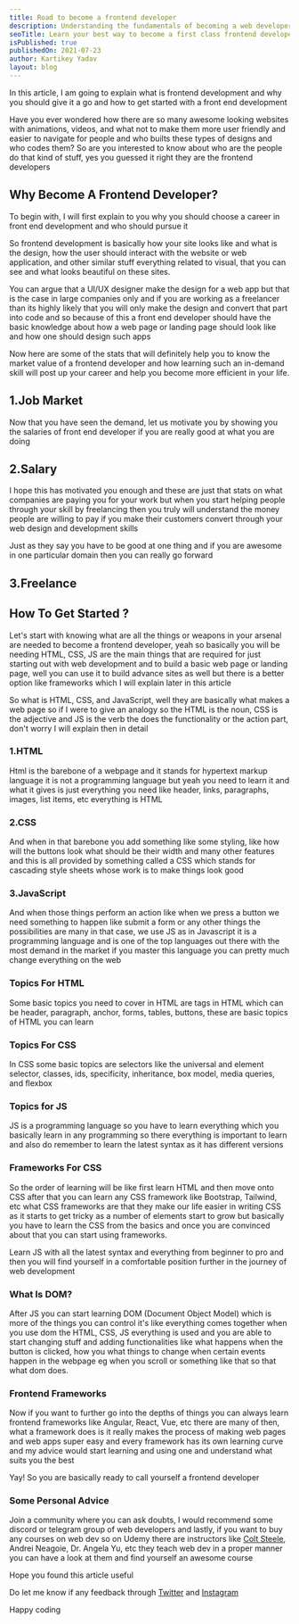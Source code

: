 ```yaml
---
title: Road to become a frontend developer
description: Understanding the fundamentals of becoming a web developer
seoTitle: Learn your best way to become a first class frontend developer
isPublished: true
publishedOn: 2021-07-23
author: Kartikey Yadav
layout: blog
---
```


In this article, I am going to explain what is frontend development and why you should give it a go and how to get started with a front end development

Have you ever wondered how there are so many awesome looking websites with animations, videos, and what not to make them more user friendly and easier to navigate for people and who builts these types of designs and who codes them? So are you interested to know about who are the people do that kind of stuff, yes you guessed it right they are the frontend developers

## Why Become A Frontend Developer?

To begin with, I will first explain to you why you should choose a career in front end development and who should pursue it

So frontend development is basically how your site looks like and what is the design, how the user should interact with the website or web application, and other similar stuff everything related to visual, that you can see and what looks beautiful on these sites.

You can argue that a UI/UX designer make the design for a web app but that is the case in large companies only and if you are working as a freelancer than its highly likely that you will only make the design and convert that part into code and so because of this a front end developer should have the basic knowledge about how a web page or landing page should look like and how one should design such apps

Now here are some of the stats that will definitely help you to know the market value of a frontend developer and how learning such an in-demand skill will post up your career and help you become more efficient in your life.

## 1.Job Market

Now that you have seen the demand, let us motivate you by showing you the salaries of front end developer if you are really good at what you are doing

## 2.Salary

I hope this has motivated you enough and these are just that stats on what companies are paying you for your work but when you start helping people through your skill by freelancing then you truly will understand the money people are willing to pay if you make their customers convert through your web design and development skills

Just as they say you have to be good at one thing and if you are awesome in one particular domain then you can really go forward

## 3.Freelance

## How To Get Started ?

Let's start with knowing what are all the things or weapons in your arsenal are needed to become a frontend developer, yeah so basically you will be needing HTML, CSS, JS are the main things that are required for just starting out with web development and to build a basic web page or landing page, well you can use it to build advance sites as well but there is a better option like frameworks which I will explain later in this article

So what is HTML, CSS, and JavaScript, well they are basically what makes a web page so if I were to give an analogy so the HTML is the noun, CSS is the adjective and JS is the verb the does the functionality or the action part, don't worry I will explain then in detail

### 1.HTML

Html is the barebone of a webpage and it stands for hypertext markup language it is not a programming language but yeah you need to learn it and what it gives is just everything you need like header, links, paragraphs, images, list items, etc everything is HTML

### 2.CSS

And when in that barebone you add something like some styling, like how will the buttons look what should be their width and many other features and this is all provided by something called a CSS which stands for cascading style sheets whose work is to make things look good

### 3.JavaScript

And when those things perform an action like when we press a button we need something to happen like submit a form or any other things the possibilities are many in that case, we use JS as in Javascript it is a programming language and is one of the top languages out there with the most demand in the market if you master this language you can pretty much change everything on the web

### Topics For HTML

Some basic topics you need to cover in HTML are tags in HTML which can be header, paragraph, anchor, forms, tables, buttons, these are basic topics of HTML you can learn

### Topics For CSS

In CSS some basic topics are selectors like the universal and element selector, classes, ids, specificity, inheritance, box model, media queries, and flexbox

### Topics for JS

JS is a programming language so you have to learn everything which you basically learn in any programming so there everything is important to learn and also do remember to learn the latest syntax as it has different versions

### Frameworks For CSS

So the order of learning will be like first learn HTML and then move onto CSS after that you can learn any CSS framework like Bootstrap, Tailwind, etc what CSS frameworks are that they make our life easier in writing CSS as it starts to get tricky as a number of elements start to grow but basically you have to learn the CSS from the basics and once you are convinced about that you can start using frameworks.

Learn JS with all the latest syntax and everything from beginner to pro and then you will find yourself in a comfortable position further in the journey of web development

### What Is DOM?

After JS you can start learning DOM (Document Object Model) which is more of the things you can control it's like everything comes together when you use dom the HTML, CSS, JS everything is used and you are able to start changing stuff and adding functionalities like what happens when the button is clicked, how you what things to change when certain events happen in the webpage eg when you scroll or something like that so that what dom does.

### Frontend Frameworks

Now if you want to further go into the depths of things you can always learn frontend frameworks like Angular, React, Vue, etc there are many of then, what a framework does is it really makes the process of making web pages and web apps super easy and every framework has its own learning curve and my advice would start learning and using one and understand what suits you the best

Yay! So you are basically ready to call yourself a frontend developer

### Some Personal Advice

Join a community where you can ask doubts, I would recommend some discord or telegram group of web developers and lastly, if you want to buy any courses on web dev so on Udemy there are instructors like [Colt Steele](https://www.udemy.com/course/the-web-developer-bootcamp/), Andrei Neagoie, Dr. Angela Yu, etc they teach web dev in a proper manner you can have a look at them and find yourself an awesome course

Hope you found this article useful

Do let me know if any feedback through [Twitter](https://www.instagram.com/aviatecoders/) and [Instagram](https://www.instagram.com/aviatecoders/)

Happy coding

